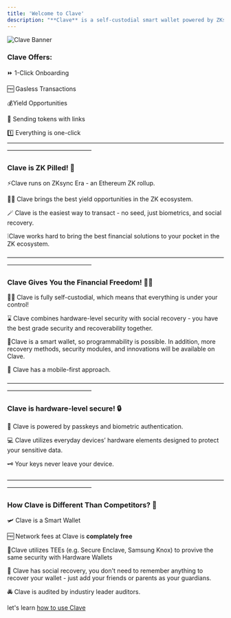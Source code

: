 ```yaml
---
title: 'Welcome to Clave'
description: "**Clave** is a self-custodial smart wallet powered by ZKsync, designed to deliver a seamless, user-friendly payment experience with zero gas fees. With Clave, crypto becomes accessible to everyone."
---
```



![Clave Banner](./images/banner.png)



### Clave Offers:
⏩ 1-Click Onboarding 

🆓 Gasless Transactions

 💰Yield Opportunities

🔗 Sending tokens with links

1️⃣ Everything is one-click
——————————————————————————————————————————————————

### Clave is ZK Pilled! 💊
⚡️Clave runs on ZKsync Era - an Ethereum ZK rollup.

🫵🏻 Clave brings the best yield opportunities in the ZK ecosystem.

🪄 Clave is the easiest way to transact - no seed, just biometrics, and social recovery. 

❕Clave works hard to bring the best financial solutions to your pocket in the ZK ecosystem.

——————————————————————————————————————————————————

### Clave Gives You the Financial Freedom! ⛓️‍💥

🤼‍♂️ Clave is fully self-custodial, which means that everything is under your control!

⌛️ Clave combines hardware-level security with social recovery - you have the best grade security and recoverability together. 

📱Clave is a smart wallet, so programmability is possible. In addition, more recovery methods, security modules, and innovations will be available on Clave.

📲 Clave has a mobile-first approach.

——————————————————————————————————————————————————

### Clave is hardware-level secure! 🔒

🎫 Clave is powered by passkeys and biometric authentication.

💻 Clave utilizes everyday devices’ hardware elements designed to protect your sensitive data.

🗝️ Your keys never leave your device.

——————————————————————————————————————————————————
### How Clave is Different Than Competitors? 👾

🛩️ Clave is a Smart Wallet

🆓 Network fees at Clave is **complately free**

🌽Clave utilizes TEEs (e.g. Secure Enclave, Samsung Knox) to provive the same security with Hardware Wallets

🤽 Clave has social recovery, you don't need to remember anything to recover your wallet - just add your friends or parents as your guardians. 

🚔 Clave is audited by industiry leader auditors.

let's learn [how to use Clave ](how-to-create-account)